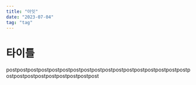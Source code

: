 ```yaml
---
title: "아잇"
date: "2023-07-04"
tag: "tag"
---
```


# 타이틀

postpostpostpostpostpostpostpostpostpostpostpostpostpostpostpostpostpostpostpostpostpostpostpostpostpost
